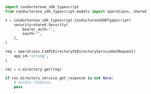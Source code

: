 ```python Get.py
import conductorone_sdk_typescript
from conductorone_sdk_typescript.models import operations, shared

s = conductorone_sdk_typescript.ConductoroneSDKTypescript(
    security=shared.Security(
        bearer_auth="",
        oauth="",
    ),
)

req = operations.C1APIDirectoryV1DirectoryServiceGetRequest(
    app_id='string',
)

res = s.directory.get(req)

if res.directory_service_get_response is not None:
    # handle response
    pass
```
